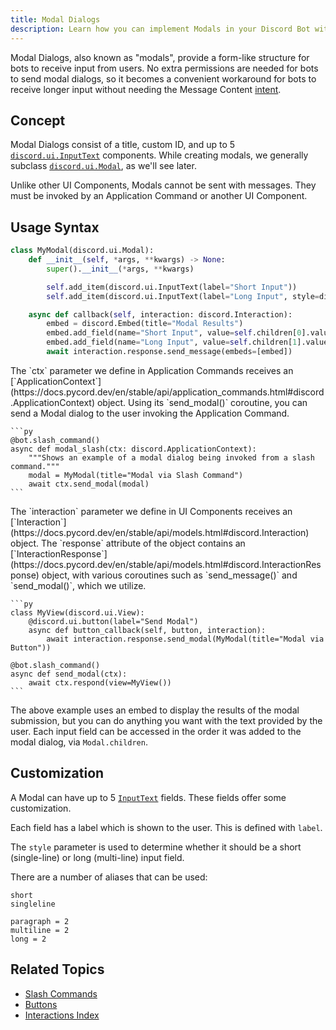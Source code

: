 ```yaml
---
title: Modal Dialogs
description: Learn how you can implement Modals in your Discord Bot with Pycord!
---
```



Modal Dialogs, also known as "modals", provide a form-like structure for bots to receive input from users. No extra permissions are needed for bots to send modal dialogs, so it becomes a convenient workaround for bots to receive longer input without needing the Message Content [intent](/popular-topics/intents/).

## Concept

Modal Dialogs consist of a title, custom ID, and up to 5 [`discord.ui.InputText`](https://docs.pycord.dev/en/stable/api/ui_kit.html#discord.ui.InputText) components. While creating modals, we generally subclass [`discord.ui.Modal`](https://docs.pycord.dev/en/stable/api/ui_kit.html#discord.ui.Modal), as we'll see later.

Unlike other UI Components, Modals cannot be sent with messages. They must be invoked by an Application Command or another UI Component.

## Usage Syntax

```py
class MyModal(discord.ui.Modal):
    def __init__(self, *args, **kwargs) -> None:
        super().__init__(*args, **kwargs)

        self.add_item(discord.ui.InputText(label="Short Input"))
        self.add_item(discord.ui.InputText(label="Long Input", style=discord.InputTextStyle.long))

    async def callback(self, interaction: discord.Interaction):
        embed = discord.Embed(title="Modal Results")
        embed.add_field(name="Short Input", value=self.children[0].value)
        embed.add_field(name="Long Input", value=self.children[1].value)
        await interaction.response.send_message(embeds=[embed])
```

<Tabs>
  <TabItem label="Sending Modals through Application Commands">
    The `ctx` parameter we define in Application Commands receives an [`ApplicationContext`](https://docs.pycord.dev/en/stable/api/application_commands.html#discord.ApplicationContext) object. Using its `send_modal()` coroutine, you can send a Modal dialog to the user invoking the Application Command.

    ```py
    @bot.slash_command()
    async def modal_slash(ctx: discord.ApplicationContext):
        """Shows an example of a modal dialog being invoked from a slash command."""
        modal = MyModal(title="Modal via Slash Command")
        await ctx.send_modal(modal)
    ```

  </TabItem>

  <TabItem label="Sending Modals through UI Components">
    The `interaction` parameter we define in UI Components receives an [`Interaction`](https://docs.pycord.dev/en/stable/api/models.html#discord.Interaction) object. The `response` attribute of the object contains an [`InteractionResponse`](https://docs.pycord.dev/en/stable/api/models.html#discord.InteractionResponse) object, with various coroutines such as `send_message()` and `send_modal()`, which we utilize.

    ```py
    class MyView(discord.ui.View):
        @discord.ui.button(label="Send Modal")
        async def button_callback(self, button, interaction):
            await interaction.response.send_modal(MyModal(title="Modal via Button"))

    @bot.slash_command()
    async def send_modal(ctx):
        await ctx.respond(view=MyView())
    ```

  </TabItem>
</Tabs>

The above example uses an embed to display the results of the modal submission, but you can do anything you want with the text provided by the user.
Each input field can be accessed in the order it was added to the modal dialog, via `Modal.children`.

## Customization

A Modal can have up to 5 [`InputText`](https://docs.pycord.dev/en/stable/api/ui_kit.html#discord.ui.InputText) fields. These fields offer some customization.

Each field has a label which is shown to the user. This is defined with `label`.

The `style` parameter is used to determine whether it should be a short (single-line) or long (multi-line) input field.

There are a number of aliases that can be used:

```x title="Single-line InputTextStyle values:"
short
singleline
```

```x title="Multi-line InputTextStyle values:"
paragraph = 2
multiline = 2
long = 2
```

## Related Topics

- [Slash Commands](/interactions/application-commands/slash-commands/)
- [Buttons](/interactions/ui-components/buttons/)
- [Interactions Index](/interactions/)
